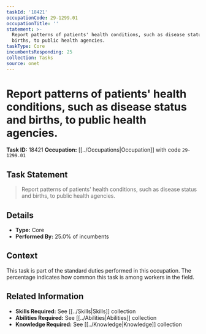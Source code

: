 ```yaml
---
taskId: '18421'
occupationCode: 29-1299.01
occupationTitle: ''
statement: >-
  Report patterns of patients' health conditions, such as disease status and
  births, to public health agencies.
taskType: Core
incumbentsResponding: 25
collection: Tasks
source: onet
---
```

# Report patterns of patients' health conditions, such as disease status and births, to public health agencies.

**Task ID:** 18421
**Occupation:** [[../Occupations|Occupation]] with code `29-1299.01`

## Task Statement

> Report patterns of patients' health conditions, such as disease status and births, to public health agencies.

## Details

- **Type:** Core
- **Performed By:** 25.0% of incumbents

## Context

This task is part of the standard duties performed in this occupation. The percentage indicates how common this task is among workers in the field.

## Related Information

- **Skills Required:** See [[../Skills|Skills]] collection
- **Abilities Required:** See [[../Abilities|Abilities]] collection
- **Knowledge Required:** See [[../Knowledge|Knowledge]] collection
